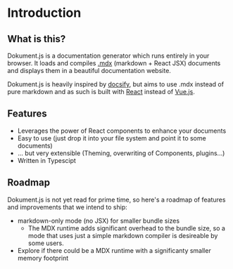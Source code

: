 # Introduction

## What is this?

Dokument.js is a documentation generator which runs entirely in your browser. It loads and compiles [.mdx](https://mdxjs.com) (markdown + React JSX) documents and displays them in a beautiful documentation website.

Dokument.js is heavily inspired by [docsify](https://docsify.js.org/#/), but aims to use .mdx instead of pure markdown and as such is built with [React](https://reactjs.org) instead of [Vue.js](https://vuejs.org).

## Features

- Leverages the power of React components to enhance your documents
- Easy to use (just drop it into your file system and point it to some documents)
- ... but very extensible (Theming, overwriting of Components, plugins...)
- Written in Typescipt

## Roadmap

Dokument.js is not yet read for prime time, so here's a roadmap of features and improvements that we intend to ship:

- markdown-only mode (no JSX) for smaller bundle sizes
  - The MDX runtime adds significant overhead to the bundle size, so a mode that uses just a simple markdown compiler is desireable by some users.
- Explore if there could be a MDX runtime with a significanty smaller memory footprint
